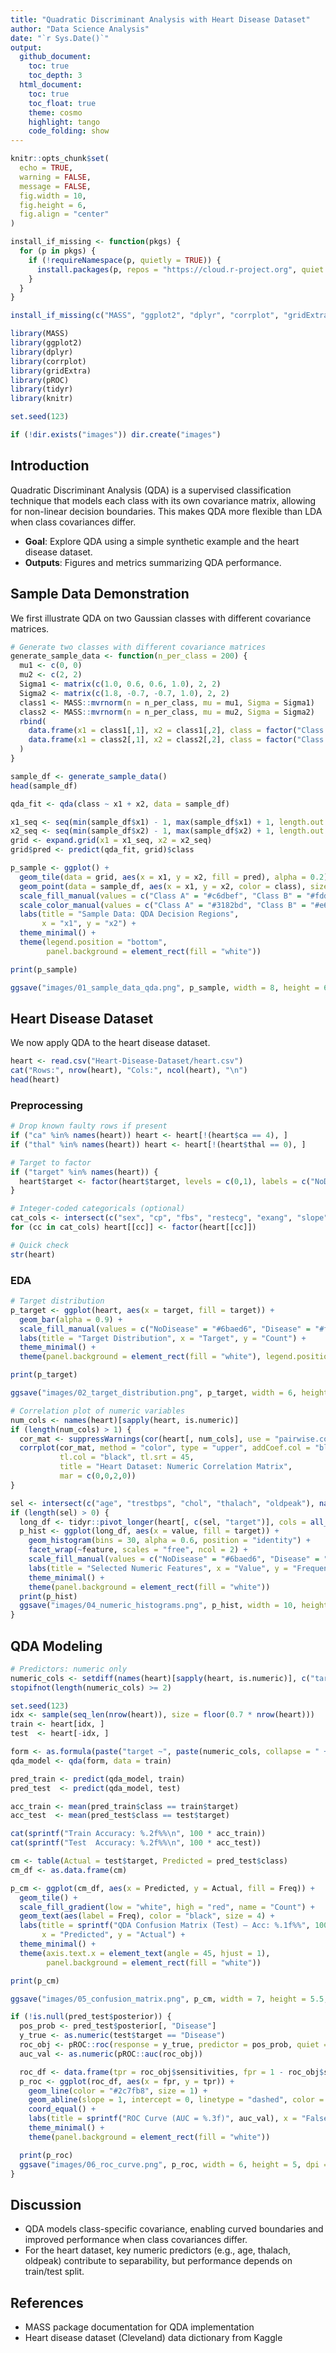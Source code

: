 ```yaml
---
title: "Quadratic Discriminant Analysis with Heart Disease Dataset"
author: "Data Science Analysis"
date: "`r Sys.Date()`"
output:
  github_document:
    toc: true
    toc_depth: 3
  html_document:
    toc: true
    toc_float: true
    theme: cosmo
    highlight: tango
    code_folding: show
---
```


```r
knitr::opts_chunk$set(
  echo = TRUE,
  warning = FALSE,
  message = FALSE,
  fig.width = 10,
  fig.height = 6,
  fig.align = "center"
)

install_if_missing <- function(pkgs) {
  for (p in pkgs) {
    if (!requireNamespace(p, quietly = TRUE)) {
      install.packages(p, repos = "https://cloud.r-project.org", quiet = TRUE)
    }
  }
}

install_if_missing(c("MASS", "ggplot2", "dplyr", "corrplot", "gridExtra", "pROC", "tidyr", "knitr"))

library(MASS)
library(ggplot2)
library(dplyr)
library(corrplot)
library(gridExtra)
library(pROC)
library(tidyr)
library(knitr)

set.seed(123)

if (!dir.exists("images")) dir.create("images")
```

## Introduction

Quadratic Discriminant Analysis (QDA) is a supervised classification technique that models each class with its own covariance matrix, allowing for non-linear decision boundaries. This makes QDA more flexible than LDA when class covariances differ.

- **Goal**: Explore QDA using a simple synthetic example and the heart disease dataset.
- **Outputs**: Figures and metrics summarizing QDA performance.

## Sample Data Demonstration

We first illustrate QDA on two Gaussian classes with different covariance matrices.

```r
# Generate two classes with different covariance matrices
generate_sample_data <- function(n_per_class = 200) {
  mu1 <- c(0, 0)
  mu2 <- c(2, 2)
  Sigma1 <- matrix(c(1.0, 0.6, 0.6, 1.0), 2, 2)
  Sigma2 <- matrix(c(1.8, -0.7, -0.7, 1.0), 2, 2)
  class1 <- MASS::mvrnorm(n = n_per_class, mu = mu1, Sigma = Sigma1)
  class2 <- MASS::mvrnorm(n = n_per_class, mu = mu2, Sigma = Sigma2)
  rbind(
    data.frame(x1 = class1[,1], x2 = class1[,2], class = factor("Class A")),
    data.frame(x1 = class2[,1], x2 = class2[,2], class = factor("Class B"))
  )
}

sample_df <- generate_sample_data()
head(sample_df)
```

```r
qda_fit <- qda(class ~ x1 + x2, data = sample_df)

x1_seq <- seq(min(sample_df$x1) - 1, max(sample_df$x1) + 1, length.out = 200)
x2_seq <- seq(min(sample_df$x2) - 1, max(sample_df$x2) + 1, length.out = 200)
grid <- expand.grid(x1 = x1_seq, x2 = x2_seq)
grid$pred <- predict(qda_fit, grid)$class

p_sample <- ggplot() +
  geom_tile(data = grid, aes(x = x1, y = x2, fill = pred), alpha = 0.2) +
  geom_point(data = sample_df, aes(x = x1, y = x2, color = class), size = 1.8, alpha = 0.8) +
  scale_fill_manual(values = c("Class A" = "#c6dbef", "Class B" = "#fdd0a2"), name = "QDA region") +
  scale_color_manual(values = c("Class A" = "#3182bd", "Class B" = "#e6550d")) +
  labs(title = "Sample Data: QDA Decision Regions",
       x = "x1", y = "x2") +
  theme_minimal() +
  theme(legend.position = "bottom",
        panel.background = element_rect(fill = "white"))

print(p_sample)

ggsave("images/01_sample_data_qda.png", p_sample, width = 8, height = 6, dpi = 300, bg = "white")
```

## Heart Disease Dataset

We now apply QDA to the heart disease dataset.

```r
heart <- read.csv("Heart-Disease-Dataset/heart.csv")
cat("Rows:", nrow(heart), "Cols:", ncol(heart), "\n")
head(heart)
```

### Preprocessing

```r
# Drop known faulty rows if present
if ("ca" %in% names(heart)) heart <- heart[!(heart$ca == 4), ]
if ("thal" %in% names(heart)) heart <- heart[!(heart$thal == 0), ]

# Target to factor
if ("target" %in% names(heart)) {
  heart$target <- factor(heart$target, levels = c(0,1), labels = c("NoDisease", "Disease"))
}

# Integer-coded categoricals (optional)
cat_cols <- intersect(c("sex", "cp", "fbs", "restecg", "exang", "slope", "ca", "thal"), names(heart))
for (cc in cat_cols) heart[[cc]] <- factor(heart[[cc]])

# Quick check
str(heart)
```

### EDA

```r
# Target distribution
p_target <- ggplot(heart, aes(x = target, fill = target)) +
  geom_bar(alpha = 0.9) +
  scale_fill_manual(values = c("NoDisease" = "#6baed6", "Disease" = "#fd8d3c")) +
  labs(title = "Target Distribution", x = "Target", y = "Count") +
  theme_minimal() +
  theme(panel.background = element_rect(fill = "white"), legend.position = "none")

print(p_target)

ggsave("images/02_target_distribution.png", p_target, width = 6, height = 4, dpi = 300, bg = "white")

# Correlation plot of numeric variables
num_cols <- names(heart)[sapply(heart, is.numeric)]
if (length(num_cols) > 1) {
  cor_mat <- suppressWarnings(cor(heart[, num_cols], use = "pairwise.complete.obs"))
  corrplot(cor_mat, method = "color", type = "upper", addCoef.col = "black",
           tl.col = "black", tl.srt = 45,
           title = "Heart Dataset: Numeric Correlation Matrix",
           mar = c(0,0,2,0))
}
```

```r
sel <- intersect(c("age", "trestbps", "chol", "thalach", "oldpeak"), names(heart))
if (length(sel) > 0) {
  long_df <- tidyr::pivot_longer(heart[, c(sel, "target")], cols = all_of(sel), names_to = "feature", values_to = "value")
  p_hist <- ggplot(long_df, aes(x = value, fill = target)) +
    geom_histogram(bins = 30, alpha = 0.6, position = "identity") +
    facet_wrap(~feature, scales = "free", ncol = 2) +
    scale_fill_manual(values = c("NoDisease" = "#6baed6", "Disease" = "#fd8d3c")) +
    labs(title = "Selected Numeric Features", x = "Value", y = "Frequency") +
    theme_minimal() +
    theme(panel.background = element_rect(fill = "white"))
  print(p_hist)
  ggsave("images/04_numeric_histograms.png", p_hist, width = 10, height = 8, dpi = 300, bg = "white")
}
```

## QDA Modeling

```r
# Predictors: numeric only
numeric_cols <- setdiff(names(heart)[sapply(heart, is.numeric)], c("target"))
stopifnot(length(numeric_cols) >= 2)

set.seed(123)
idx <- sample(seq_len(nrow(heart)), size = floor(0.7 * nrow(heart)))
train <- heart[idx, ]
test  <- heart[-idx, ]

form <- as.formula(paste("target ~", paste(numeric_cols, collapse = " + ")))
qda_model <- qda(form, data = train)

pred_train <- predict(qda_model, train)
pred_test  <- predict(qda_model, test)

acc_train <- mean(pred_train$class == train$target)
acc_test  <- mean(pred_test$class == test$target)

cat(sprintf("Train Accuracy: %.2f%%\n", 100 * acc_train))
cat(sprintf("Test  Accuracy: %.2f%%\n", 100 * acc_test))
```

```r
cm <- table(Actual = test$target, Predicted = pred_test$class)
cm_df <- as.data.frame(cm)

p_cm <- ggplot(cm_df, aes(x = Predicted, y = Actual, fill = Freq)) +
  geom_tile() +
  scale_fill_gradient(low = "white", high = "red", name = "Count") +
  geom_text(aes(label = Freq), color = "black", size = 4) +
  labs(title = sprintf("QDA Confusion Matrix (Test) — Acc: %.1f%%", 100 * acc_test),
       x = "Predicted", y = "Actual") +
  theme_minimal() +
  theme(axis.text.x = element_text(angle = 45, hjust = 1),
        panel.background = element_rect(fill = "white"))

print(p_cm)

ggsave("images/05_confusion_matrix.png", p_cm, width = 7, height = 5.5, dpi = 300, bg = "white")
```

```r
if (!is.null(pred_test$posterior)) {
  pos_prob <- pred_test$posterior[, "Disease"]
  y_true <- as.numeric(test$target == "Disease")
  roc_obj <- pROC::roc(response = y_true, predictor = pos_prob, quiet = TRUE)
  auc_val <- as.numeric(pROC::auc(roc_obj))

  roc_df <- data.frame(tpr = roc_obj$sensitivities, fpr = 1 - roc_obj$specificities)
  p_roc <- ggplot(roc_df, aes(x = fpr, y = tpr)) +
    geom_line(color = "#2c7fb8", size = 1) +
    geom_abline(slope = 1, intercept = 0, linetype = "dashed", color = "gray60") +
    coord_equal() +
    labs(title = sprintf("ROC Curve (AUC = %.3f)", auc_val), x = "False Positive Rate", y = "True Positive Rate") +
    theme_minimal() +
    theme(panel.background = element_rect(fill = "white"))

  print(p_roc)
  ggsave("images/06_roc_curve.png", p_roc, width = 6, height = 5, dpi = 300, bg = "white")
}
```

## Discussion

- QDA models class-specific covariance, enabling curved boundaries and improved performance when class covariances differ.
- For the heart dataset, key numeric predictors (e.g., age, thalach, oldpeak) contribute to separability, but performance depends on train/test split.

## References

- MASS package documentation for QDA implementation
- Heart disease dataset (Cleveland) data dictionary from Kaggle

